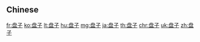 {{also|盤子}}
==Chinese==
{{zh-see|盤子}}

[[fr:盘子]]
[[ko:盘子]]
[[lt:盘子]]
[[hu:盘子]]
[[mg:盘子]]
[[ja:盘子]]
[[th:盘子]]
[[chr:盘子]]
[[uk:盘子]]
[[zh:盘子]]
